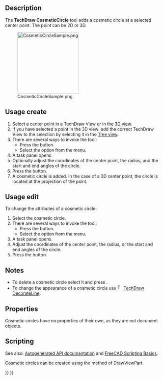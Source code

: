 <languages/>

{{Docnav
|[[TechDraw_2PointCosmeticLine|2PointCosmeticLine]]
|[[TechDraw_DecorateLine|DecorateLine]]
|[[TechDraw_Workbench|TechDraw]]
|IconL=TechDraw_2PointCosmeticLine.svg
|IconR=TechDraw_DecorateLine.svg
|IconC=Workbench_TechDraw.svg
}}

{{GuiCommand
|Name=TechDraw CosmeticCircle
|MenuLocation=TechDraw → Add Lines → Add Cosmetic Circle
|Workbenches=[[TechDraw_Workbench|TechDraw]]
|Version=1.0
|SeeAlso=[[TechDraw_2PointCosmeticLine|TechDraw 2PointCosmeticLine]]
}}

==Description==

The '''TechDraw CosmeticCircle''' tool adds a cosmetic circle at a selected center point. The point can be 2D or 3D.

[[Image:CosmeticCircleSample.png|200px]]

{{Caption|Cosmetic circle}}

==Usage create==

# Select a center point in a TechDraw View or in the [[3D_view|3D view]].
# If you have selected a point in the 3D view: add the correct TechDraw View to the selection by selecting it in the [[Tree_view|Tree view]].
# There are several ways to invoke the tool:
#* Press the {{Button|[[Image:TechDraw_CosmeticCircle.svg|16px]] [[TechDraw_CosmeticCircle|Add Cosmetic Circle]]}} button.
#* Select the {{MenuCommand|TechDraw → Add Lines → [[Image:TechDraw_CosmeticCircle.svg|16px]] Add Cosmetic Circle}} option from the menu.
# A task panel opens.
# Optionally adjust the coordinates of the center point, the radius, and the start and end angles of the circle.
# Press the {{Button|OK}} button.
# A cosmetic circle is added. In the case of a 3D center point, the circle is located at the projection of the point.

==Usage edit==

To change the attributes of a cosmetic circle:

# Select the cosmetic circle.
# There are several ways to invoke the tool:
#* Press the {{Button|[[Image:TechDraw_CosmeticCircle.svg|16px]] [[TechDraw_CosmeticCircle|Add Cosmetic Circle]]}} button.
#* Select the {{MenuCommand|TechDraw → Add Lines → [[Image:TechDraw_CosmeticCircle.svg|16px]] Add Cosmetic Circle}} option from the menu.
# A task panel opens.
# Adjust the coordinates of the center point, the radius, or the start and end angles of the circle.
# Press the {{Button|OK}} button.

==Notes==

* To delete a cosmetic circle select it and press {{KEY|Delete}}.
* To change the appearance of a cosmetic circle use [[Image:TechDraw_DecorateLine.svg|16px]] [[TechDraw_DecorateLine|TechDraw DecorateLine]].

==Properties==

Cosmetic circles have no properties of their own, as they are not document objects.

==Scripting==

See also: [https://freecad.github.io/SourceDoc/ Autogenerated API documentation] and [[FreeCAD_Scripting_Basics|FreeCAD Scripting Basics]].

Cosmetic circles can be created using the {{Incode|makeCosmeticCircle(center, radius, start angle, end angle)}} method of DrawViewPart.


{{Docnav
|[[TechDraw_2PointCosmeticLine|2PointCosmeticLine]]
|[[TechDraw_DecorateLine|DecorateLine]]
|[[TechDraw_Workbench|TechDraw]]
|IconL=TechDraw_2PointCosmeticLine.svg
|IconR=TechDraw_DecorateLine.svg
|IconC=Workbench_TechDraw.svg
}}

{{TechDraw_Tools_navi{{#translation:}}}}
{{Userdocnavi{{#translation:}}}}